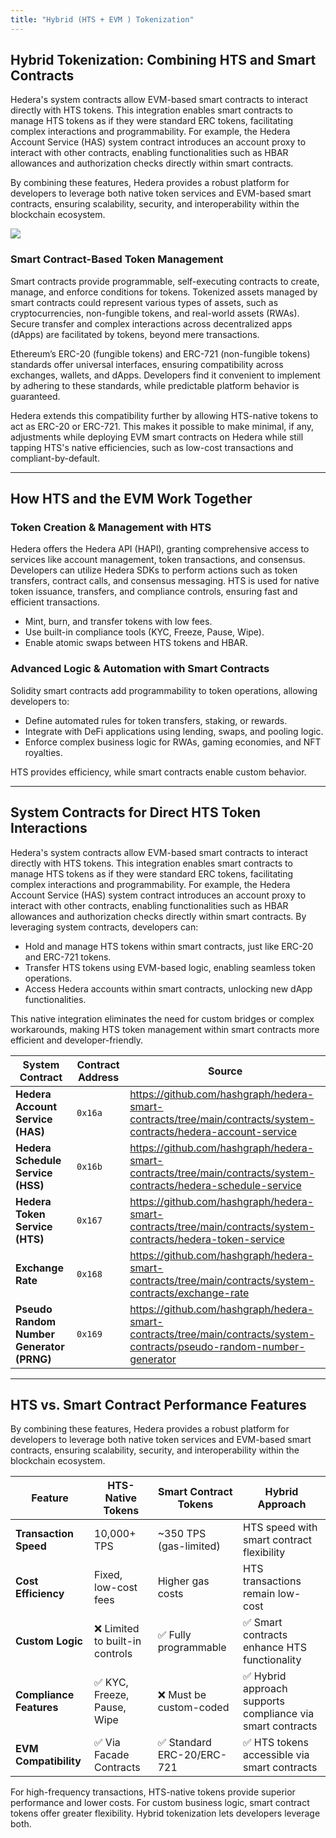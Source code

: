 ```yaml
---
title: "Hybrid (HTS + EVM ) Tokenization"
---
```



## **Hybrid Tokenization: Combining HTS and Smart Contracts**

Hedera's system contracts allow EVM-based smart contracts to interact directly with HTS tokens. This integration enables smart contracts to manage HTS tokens as if they were standard ERC tokens, facilitating complex interactions and programmability. For example, the Hedera Account Service (HAS) system contract introduces an account proxy to interact with other contracts, enabling functionalities such as HBAR allowances and authorization checks directly within smart contracts. ​

By combining these features, Hedera provides a robust platform for developers to leverage both native token services and EVM-based smart contracts, ensuring scalability, security, and interoperability within the blockchain ecosystem.

<Frame>
  <img src="/images/core-concepts/tokens/hybrid-hts-+-evm-tokenization/hybrid-hts-+-evm-tokenization-1.png" />
</Frame>

### Smart Contract-Based Token Management

Smart contracts provide programmable, self-executing contracts to create, manage, and enforce conditions for tokens. Tokenized assets managed by smart contracts could represent various types of assets, such as cryptocurrencies, non-fungible tokens, and real-world assets (RWAs). Secure transfer and complex interactions across decentralized apps (dApps) are facilitated by tokens, beyond mere transactions.

Ethereum’s ERC-20 (fungible tokens) and ERC-721 (non-fungible tokens) standards offer universal interfaces, ensuring compatibility across exchanges, wallets, and dApps. Developers find it convenient to implement by adhering to these standards, while predictable platform behavior is guaranteed.

Hedera extends this compatibility further by allowing HTS-native tokens to act as ERC-20 or ERC-721. This makes it possible to make minimal, if any, adjustments while deploying EVM smart contracts on Hedera while still tapping HTS's native efficiencies, such as low-cost transactions and compliant-by-default.

***

## How HTS and the EVM Work Together

### **Token Creation & Management with HTS**

Hedera offers the Hedera API (HAPI), granting comprehensive access to services like account management, token transactions, and consensus. Developers can utilize Hedera SDKs to perform actions such as token transfers, contract calls, and consensus messaging. HTS is used for native token issuance, transfers, and compliance controls, ensuring fast and efficient transactions.

* Mint, burn, and transfer tokens with low fees.
* Use built-in compliance tools (KYC, Freeze, Pause, Wipe).
* Enable atomic swaps between HTS tokens and HBAR.

### **Advanced Logic & Automation with Smart Contracts**

Solidity smart contracts add programmability to token operations, allowing developers to:

* Define automated rules for token transfers, staking, or rewards.
* Integrate with DeFi applications using lending, swaps, and pooling logic.
* Enforce complex business logic for RWAs, gaming economies, and NFT royalties.

HTS provides efficiency, while smart contracts enable custom behavior.

***

## **System Contracts for Direct HTS Token Interactions**

Hedera's system contracts allow EVM-based smart contracts to interact directly with HTS tokens. This integration enables smart contracts to manage HTS tokens as if they were standard ERC tokens, facilitating complex interactions and programmability. For example, the Hedera Account Service (HAS) system contract introduces an account proxy to interact with other contracts, enabling functionalities such as HBAR allowances and authorization checks directly within smart contracts. By leveraging system contracts, developers can:

* Hold and manage HTS tokens within smart contracts, just like ERC-20 and ERC-721 tokens.
* Transfer HTS tokens using EVM-based logic, enabling seamless token operations.
* Access Hedera accounts within smart contracts, unlocking new dApp functionalities.

This native integration eliminates the need for custom bridges or complex workarounds, making HTS token management within smart contracts more efficient and developer-friendly.

<table><thead><tr><th>System Contract</th><th>Contract Address</th><th>Source</th></tr></thead><tbody><tr><td><strong>Hedera Account Service (HAS)</strong></td><td><code>0x16a</code></td><td><a href="https://github.com/hashgraph/hedera-smart-contracts/tree/main/contracts/system-contracts/hedera-account-service">https://github.com/hashgraph/hedera-smart-contracts/tree/main/contracts/system-contracts/hedera-account-service</a></td></tr><tr><td><strong>Hedera Schedule Service (HSS)</strong></td><td><code>0x16b</code></td><td><a href="https://github.com/hashgraph/hedera-smart-contracts/tree/main/contracts/system-contracts/hedera-schedule-service">https://github.com/hashgraph/hedera-smart-contracts/tree/main/contracts/system-contracts/hedera-schedule-service</a></td></tr><tr><td><strong>Hedera Token Service (HTS)</strong></td><td><code>0x167</code></td><td><a href="https://github.com/hashgraph/hedera-smart-contracts/tree/main/contracts/system-contracts/hedera-token-service">https://github.com/hashgraph/hedera-smart-contracts/tree/main/contracts/system-contracts/hedera-token-service</a></td></tr><tr><td><strong>Exchange Rate</strong></td><td><code>0x168</code></td><td><a href="https://github.com/hashgraph/hedera-smart-contracts/tree/main/contracts/system-contracts/exchange-rate">https://github.com/hashgraph/hedera-smart-contracts/tree/main/contracts/system-contracts/exchange-rate</a></td></tr><tr><td><strong>Pseudo Random Number Generator (PRNG)</strong></td><td><code>0x169</code></td><td><a href="https://github.com/hashgraph/hedera-smart-contracts/tree/main/contracts/system-contracts/pseudo-random-number-generator">https://github.com/hashgraph/hedera-smart-contracts/tree/main/contracts/system-contracts/pseudo-random-number-generator</a></td></tr></tbody></table>

***

## **HTS vs. Smart Contract Performance Features**

By combining these features, Hedera provides a robust platform for developers to leverage both native token services and EVM-based smart contracts, ensuring scalability, security, and interoperability within the blockchain ecosystem.​

<table><thead><tr><th>Feature</th><th>HTS-Native Tokens</th><th>Smart Contract Tokens</th><th>Hybrid Approach</th></tr></thead><tbody><tr><td><strong>Transaction Speed</strong></td><td>10,000+ TPS</td><td>~350 TPS (gas-limited)</td><td>HTS speed with smart contract flexibility</td></tr><tr><td><strong>Cost Efficiency</strong></td><td>Fixed, low-cost fees</td><td>Higher gas costs</td><td>HTS transactions remain low-cost</td></tr><tr><td><strong>Custom Logic</strong></td><td>❌ Limited to built-in controls</td><td>✅ Fully programmable</td><td>✅ Smart contracts enhance HTS functionality</td></tr><tr><td><strong>Compliance Features</strong></td><td>✅ KYC, Freeze, Pause, Wipe</td><td>❌ Must be custom-coded</td><td>✅ Hybrid approach supports compliance via smart contracts</td></tr><tr><td><strong>EVM Compatibility</strong></td><td>✅ Via Facade Contracts</td><td>✅ Standard ERC-20/ERC-721</td><td>✅ HTS tokens accessible via smart contracts</td></tr></tbody></table>

For high-frequency transactions, HTS-native tokens provide superior performance and lower costs. For custom business logic, smart contract tokens offer greater flexibility. Hybrid tokenization lets developers leverage both.
